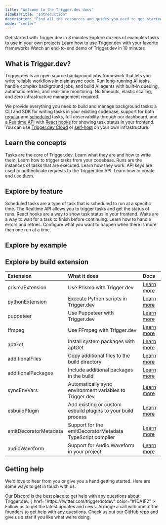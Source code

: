```yaml
---
title: "Welcome to the Trigger.dev docs"
sidebarTitle: "Introduction"
description: "Find all the resources and guides you need to get started"
mode: "center"
---
```


<CardGroup cols={2}>
  <Card title="Quick start" img="/images/intro-quickstart.jpg" href="/quick-start">
    Get started with Trigger.dev in 3 minutes
  </Card>
  <Card title="Examples" img="/images/intro-examples.jpg" href="/guides/introduction#example-tasks">
    Explore dozens of examples tasks to use in your own projects
  </Card>
  <Card
    title="Frameworks"
    img="/images/intro-frameworks.jpg"
    href="/guides/introduction#frameworks"
  >
    Learn how to use Trigger.dev with your favorite frameworks
  </Card>
  <Card title="Video walkthrough" img="/images/intro-video.jpg" href="/video-walkthrough">
    Watch an end-to-end demo of Trigger.dev in 10 minutes
  </Card>
</CardGroup>

## What is Trigger.dev?

Trigger.dev is an open source background jobs framework that lets you write reliable workflows in plain async code. Run long-running AI tasks, handle complex background jobs, and build AI agents with built-in queuing, automatic retries, and real-time monitoring. No timeouts, elastic scaling, and zero infrastructure management required.

We provide everything you need to build and manage background tasks: a CLI and SDK for writing tasks in your existing codebase, support for both [regular](/tasks/overview) and [scheduled](/tasks/scheduled) tasks, full observability through our dashboard, and a [Realtime API](/realtime) with [React hooks](/realtime/react-hooks#realtime-hooks) for showing task status in your frontend. You can use [Trigger.dev Cloud](https://cloud.trigger.dev) or [self-host](/open-source-self-hosting) on your own infrastructure.

## Learn the concepts

<CardGroup cols={2}>
  <Card title="Writing tasks" icon="wand-magic-sparkles" href="/tasks/overview" color="#3B82F6">
    Tasks are the core of Trigger.dev. Learn what they are and how to write them.
  </Card>
  <Card title="Triggering tasks" icon="bullseye-pointer" href="/triggering" color="#fbbf24">
    Learn how to trigger tasks from your codebase.
  </Card>
  <Card title="Runs" icon="person-running" href="/runs" color="#EA189E">
    Runs are the instances of tasks that are executed. Learn how they work.
  </Card>
  <Card title="API keys" icon="key" href="/apikeys" color="#EAEA08">
    API keys are used to authenticate requests to the Trigger.dev API. Learn how to create and use
    them.
  </Card>
</CardGroup>

## Explore by feature

<CardGroup>
  <Card title="Scheduled tasks (cron)" icon="clock" href="/tasks/scheduled" color="#EAEA08">
    Scheduled tasks are a type of task that is scheduled to run at a specific time.
  </Card>
  <Card title="Realtime API" icon="loader" href="/realtime" color="#22C55E">
    The Realtime API allows you to trigger tasks and get the status of runs.
  </Card>
  <Card title="React hooks" icon="react" href="/realtime/react-hooks" color="#3B82F6">
    React hooks are a way to show task status in your frontend.
  </Card>
  <Card title="Waits" icon="calendar-clock" href="/wait" color="#F59E0B">
    Waits are a way to wait for a task to finish before continuing.
  </Card>
  <Card
    title="Errors and retries"
    icon="message-exclamation"
    href="/errors-retrying"
    color="#F43F5E"
  >
    Learn how to handle errors and retries.
  </Card>
  <Card title="Concurrency & Queues" icon="line-height" href="/queue-concurrency" color="#D946EF">
    Configure what you want to happen when there is more than one run at a time.
  </Card>
</CardGroup>

## Explore by example

<CardGroup cols={3}>
  <Card
    title="FFmpeg"
    img="/images/intro-ffmpeg.jpg"
    href="/guides/examples/ffmpeg-video-processing"
  />
  <Card
    title="Fal.ai"
    img="/images/intro-fal.jpg"
    href="/guides/examples/fal-ai-image-to-cartoon"
  />
  <Card title="Puppeteer" img="/images/intro-puppeteer.jpg" href="/guides/examples/puppeteer" />
  <Card
    title="LibreOffice"
    img="/images/intro-libreoffice.jpg"
    href="/guides/examples/libreoffice-pdf-conversion"
  />
  <Card
    title="OpenAI"
    img="/images/intro-openai.jpg"
    href="/guides/examples/open-ai-with-retrying"
  />
  <Card
    title="Browserbase"
    img="/images/intro-browserbase.jpg"
    href="/guides/examples/scrape-hacker-news"
  />
  <Card
    title="Sentry"
    img="/images/intro-sentry.jpg"
    href="/guides/examples/sentry-error-tracking"
  />
  <Card
    title="Resend"
    img="/images/intro-resend.jpg"
    href="/guides/examples/resend-email-sequence"
  />
  <Card
    title="Vercel AI SDK"
    img="/images/intro-vercel.jpg"
    href="/guides/examples/vercel-ai-sdk"
  />
  <Card
    title="Sharp"
    img="/images/intro-sharp.jpg"
    href="/guides/examples/sharp-image-processing"
  />
  <Card
    title="Deepgram"
    img="/images/intro-deepgram.jpg"
    href="/guides/examples/deepgram-transcribe-audio"
  />
  <Card
    title="Supabase"
    img="/images/intro-supabase.jpg"
    href="/guides/examples/supabase-database-operations"
  />
  <Card
    title="DALL•E"
    img="/images/intro-openai.jpg"
    href="/guides/examples/dall-e3-generate-image"
  />
  <Card
    title="Firecrawl"
    img="/images/intro-firecrawl.jpg"
    href="/guides/examples/firecrawl-url-crawl"
  />
</CardGroup>

## Explore by build extension

| Extension             | What it does                                                 | Docs                                                   |
| :-------------------- | :----------------------------------------------------------- | :----------------------------------------------------- |
| prismaExtension       | Use Prisma with Trigger.dev                                  | [Learn more](/config/extensions/prismaExtension)       |
| pythonExtension       | Execute Python scripts in Trigger.dev                        | [Learn more](/config/extensions/pythonExtension)       |
| puppeteer             | Use Puppeteer with Trigger.dev                               | [Learn more](/config/extensions/puppeteer)             |
| ffmpeg                | Use FFmpeg with Trigger.dev                                  | [Learn more](/config/extensions/ffmpeg)                |
| aptGet                | Install system packages with aptGet                          | [Learn more](/config/extensions/aptGet)                |
| additionalFiles       | Copy additional files to the build directory                 | [Learn more](/config/extensions/additionalFiles)       |
| additionalPackages    | Include additional packages in the build                     | [Learn more](/config/extensions/additionalPackages)    |
| syncEnvVars           | Automatically sync environment variables to Trigger.dev      | [Learn more](/config/extensions/syncEnvVars)           |
| esbuildPlugin         | Add existing or custom esbuild plugins to your build process | [Learn more](/config/extensions/esbuildPlugin)         |
| emitDecoratorMetadata | Support for the emitDecoratorMetadata TypeScript compiler    | [Learn more](/config/extensions/emitDecoratorMetadata) |
| audioWaveform         | Support for Audio Waveform in your project                   | [Learn more](/config/extensions/audioWaveform)         |

## Getting help

We'd love to hear from you or give you a hand getting started. Here are some ways to get in touch with us.

<CardGroup>
  <Card
    title="Join our Discord server"
    icon="discord"
    href="https://discord.gg/kA47vcd8P6"
    color="#5865F2"
  >
    Our Discord is the best place to get help with any questions about Trigger.dev.
  </Card>
  <Card
    title="Follow us on X (Twitter)"
    icon={
      <svg xmlns="http://www.w3.org/2000/svg" height="20" viewBox="0 0 512 512">
        <path d="M389.2 48h70.6L305.6 224.2 487 464H345L233.7 318.6 106.5 464H35.8L200.7 275.5 26.8 48H172.4L272.9 180.9 389.2 48zM364.4 421.8h39.1L151.1 88h-42L364.4 421.8z" />
      </svg>
    }
    href="https://twitter.com/triggerdotdev"
    color="#1DA1F2"
  >
    Follow us to get the latest updates and news.
  </Card>
  <Card
    title="Schedule a call"
    icon="phone"
    iconType="solid"
    color="#22C55E"
    href="https://cal.com/team/triggerdotdev/founders-call"
  >
    Arrange a call with one of the founders to get help with any questions.
  </Card>
  <Card
    title="Give us a star on GitHub"
    icon="star"
    iconType="solid"
    href="https://github.com/triggerdotdev/trigger.dev"
    color="#fbbf24"
  >
    Check us out our GitHub repo and give us a star if you like what we're doing.
  </Card>
</CardGroup>
